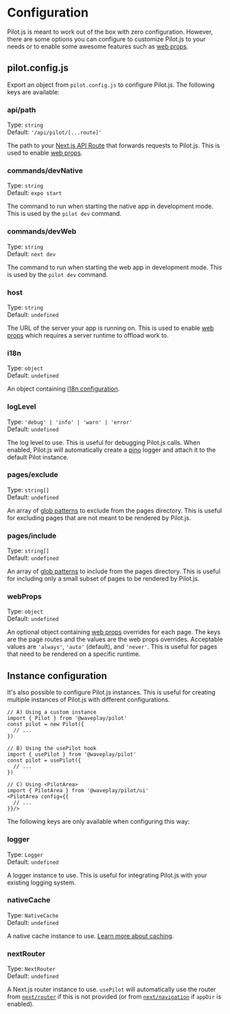 # Configuration

Pilot.js is meant to work out of the box with zero configuration. However, there are some options you can configure to customize Pilot.js to your needs or to enable some awesome features such as [web props](/docs/web-props).

## pilot.config.js

Export an object from `pilot.config.js` to configure Pilot.js. The following keys are available:

### api/path

Type: `string`<br/>
Default: `'/api/pilot/[...route]'`

The path to your [Next.js API Route](https://nextjs.org/docs/api-routes/introduction) that forwards requests to Pilot.js. This is used to enable [web props](/docs/web-props).

### commands/devNative

Type: `string`<br/>
Default: `expo start`

The command to run when starting the native app in development mode. This is used by the `pilot dev` command.

### commands/devWeb

Type: `string`<br/>
Default: `next dev`

The command to run when starting the web app in development mode. This is used by the `pilot dev` command.

### host

Type: `string`<br/>
Default: `undefined`

The URL of the server your app is running on. This is used to enable [web props](/docs/web-props) which requires a server runtime to offload work to.

### i18n

Type: `object`<br/>
Default: `undefined`

An object containing [i18n configuration](/docs/i18n).

### logLevel

Type: `'debug' | 'info' | 'warn' | 'error'`<br/>
Default: `undefined`

The log level to use. This is useful for debugging Pilot.js calls. When enabled, Pilot.js will automatically create a [pino](https://getpino.io/) logger and attach it to the default Pilot instance.

### pages/exclude

Type: `string[]`<br/>
Default: `undefined`

An array of [glob patterns](https://github.com/isaacs/node-glob#glob-primer) to exclude from the pages directory. This is useful for excluding pages that are not meant to be rendered by Pilot.js.

### pages/include

Type: `string[]`<br/>
Default: `undefined`

An array of [glob patterns](https://github.com/isaacs/node-glob#glob-primer) to include from the pages directory. This is useful for including only a small subset of pages to be rendered by Pilot.js.

### webProps

Type: `object`<br/>
Default: `undefined`

An optional object containing [web props](/docs/web-props) overrides for each page. The keys are the page routes and the values are the web props overrides. Acceptable values are `'always'`, `'auto'` (default), and `'never'`. This is useful for pages that need to be rendered on a specific runtime.

## Instance configuration

It's also possible to configure Pilot.js instances. This is useful for creating multiple instances of Pilot.js with different configurations.

```tsx:SomeComponent.tsx
// A) Using a custom instance
import { Pilot } from '@waveplay/pilot'
const pilot = new Pilot({
  // ...
})

// B) Using the usePilot hook
import { usePilot } from '@waveplay/pilot'
const pilot = usePilot({
  // ...
})

// C) Using <PilotArea>
import { PilotArea } from '@waveplay/pilot/ui'
<PilotArea config={{
  // ...
}}/>
```

The following keys are only available when configuring this way:

### logger

Type: `Logger`<br/>
Default: `undefined`

A logger instance to use. This is useful for integrating Pilot.js with your existing logging system.

### nativeCache

Type: `NativeCache`<br/>
Default: `undefined`

A native cache instance to use. [Learn more about caching](/docs/caching).

### nextRouter

Type: `NextRouter`<br/>
Default: `undefined`

A Next.js router instance to use. `usePilot` will automatically use the router from [`next/router`](https://nextjs.org/docs/api-reference/next/router) if this is not provided (or from [`next/navigation`](https://beta.nextjs.org/docs/routing/linking-and-navigating#userouter-hook) if `appDir` is enabled).
